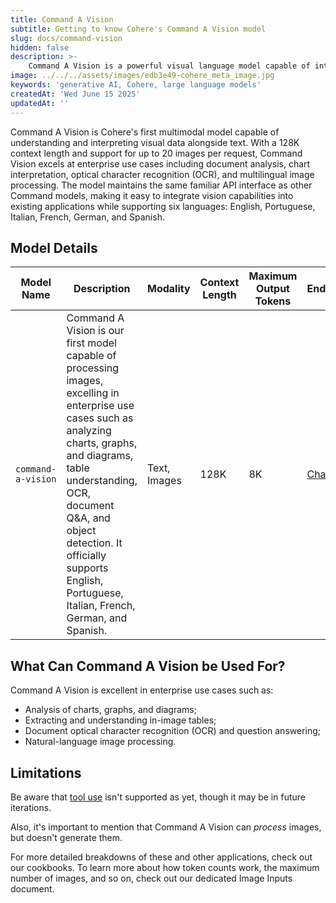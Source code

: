 ```yaml
---
title: Command A Vision
subtitle: Getting to know Cohere's Command A Vision model
slug: docs/command-vision
hidden: false
description: >-
    Command A Vision is a powerful visual language model capable of interacting with image inputs. This document contains information about Command Vision
image: ../../../assets/images/edb3e49-cohere_meta_image.jpg
keywords: 'generative AI, Cohere, large language models'
createdAt: 'Wed June 15 2025'
updatedAt: ''
---
```


Command A Vision is Cohere's first multimodal model capable of understanding and interpreting visual data alongside text. With a 128K context length and support for up to 20 images per request, Command Vision excels at enterprise use cases including document analysis, chart interpretation, optical character recognition (OCR), and multilingual image processing. The model maintains the same familiar API interface as other Command models, making it easy to integrate vision capabilities into existing applications while supporting six languages: English, Portuguese, Italian, French, German, and Spanish.

## Model Details
| Model Name               | Description                                                                                                                                                                                                                                                                                                                                                      | Modality          | Context Length | Maximum Output Tokens | Endpoints                                                                                  |
|--------------------------|------------------------------------------------------------------------------------------------------------------------------------------------------------------------------------------------------------------------------------------------------------------------------------------------------------------------------------------------------------------|-------------------|----------------|-----------------------|--------------------------------------------------------------------------------------------|
| `command-a-vision`       | Command A Vision is our first model capable of processing images, excelling in enterprise use cases such as analyzing charts, graphs, and diagrams, table understanding, OCR, document Q&A, and object detection. It officially supports English, Portuguese, Italian, French, German, and Spanish.                                                              | Text, Images      | 128K           | 8K                    | [Chat](https://docs.cohere.com/v2/reference/chat)                                                                    |

## What Can Command A Vision be Used For?
Command A Vision is excellent in enterprise use cases such as:

- Analysis of charts, graphs, and diagrams;
- Extracting and understanding in-image tables;
- Document optical character recognition (OCR) and question answering;
- Natural-language image processing.

## Limitations
Be aware that [tool use](https://docs.cohere.com/docs/tools) isn't supported as yet, though it may be in future iterations.

Also, it's important to mention that Command A Vision can _process_ images, but doesn't generate them.

For more detailed breakdowns of these and other applications, check out our cookbooks. To learn more about how token counts work, the maximum number of images, and so on, check out our dedicated Image Inputs document.